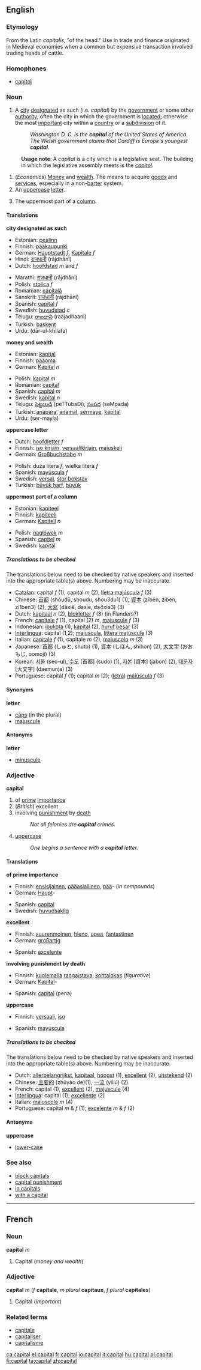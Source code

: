 ==English==

===Etymology===
From the Latin ''capitalis'', "of the head." Use in trade and finance originated in Medieval economies when a common but expensive transaction involved trading heads of cattle.
===Homophones===
*[[capitol]]
===Noun===
{{en-noun-reg}}
# A [[city]] [[designate]]d as such (i.e. ''capital'') by the [[government]] or some other [[authority]], often the city in which the government is [[locate]]d; otherwise the most [[important]] city within a [[country]] or a [[subdivision]] of it.
#:''Washington D. C. is the '''capital''' of the United States of America.''
#:''The Welsh government claims that Cardiff is Europe's youngest '''capital'''.''
: '''Usage note''': A ''capital'' is a city which is a legislative seat. The building in which the legislative assembly meets is the ''[[capitol]]''.
# (''Economics'') [[Money]] and [[wealth]].  The means to acquire [[goods]] and [[services]], especially in a non-[[barter]] system.
# An [[uppercase]] [[letter]].
#{{architecture}} The uppermost part of a [[column]].

====Translations====
'''city designated as such'''
{{top}}
<!--languages A to I-->
*Estonian: [[pealinn]]
*Finnish: [[pääkaupunki]]
*German: [[Hauptstadt]] ''f'', [[Kapitale]] ''f''
*Hindi: [[राजधानी]] (rājdhānī)
*Dutch: [[hoofdstad]] ''m'' and ''f''
{{mid}}
<!--languages J to Z-->
*Marathi: [[राजधानी]] (rājdhāni)
*Polish: [[stolica]] ''f''
*Romanian: [[capitalã]]
*Sanskrit: [[राजधानी]] (rājdhānī)
*Spanish: [[capital]] ''f''
*Swedish: [[huvudstad]] ''c''
*Telugu: [[రాజధాని]] (raajadhaani)
*Turkish: [[başkent]]
*Urdu: {{URchar|[[دارالخلافہ]]}} (dār-ul-khilafa)
{{bottom}}

'''money and wealth'''
{{top}}
<!--languages A to I-->
*Estonian: [[kapital]] 
*Finnish: [[pääoma]]
*German: [[Kapital]] ''n''
{{mid}}
<!--languages J to Z-->
*Polish: [[kapitał]] ''m''
*Romanian: [[capital#Romanian|capital]]
*Spanish: [[capital]] ''m''
*Swedish: [[kapital]] ''n''
*Telugu: [[పెట్టుబడి]] (peTTubaDi), [[సంపద]] (saMpada)
*Turkish: [[anapara]], [[anamal]], [[sermaye]], [[kapital]]
*Urdu: {{URchar|[[سرمایہ]]}} (ser-mayia)
{{bottom}}

'''uppercase letter'''
{{top}}
<!--languages A to I-->
*Dutch: [[hoofdletter]] ''f''  
*Finnish: [[iso kirjain]], [[versaalikirjain]], [[majuskeli]]
*German: [[Großbuchstabe]] ''m''
{{mid}}
<!--languages J to Z-->
*Polish: duża litera ''f'', wielka litera ''f''
*Spanish: [[mayúscula]] ''f''
*Swedish: [[versal]], [[stor bokstav]]
*Turkish: [[büyük harf]], [[büyük]]
{{bottom}}

'''uppermost part of a column'''
{{top}}
<!--languages A to I-->
*Estonian: [[kapiteel]] 
*Finnish: [[kapiteeli]]
*German: [[Kapitell]] ''n''
{{mid}}
<!--languages J to Z-->
*Polish: [[nagłówek]] ''m''
*Spanish: [[capitel]] ''m''
*Swedish: [[kapitäl]]
{{bottom}}

=====Translations to be checked=====
The translations below need to be checked by native speakers and inserted into the appropriate table(s) above. Numbering may be inaccurate.

*[[Catalan]]: capital ''f'' (1), capital ''m'' (2), [[lletra majúscula]] ''f'' (3)
*Chinese: [[首都]] (shǒudū, shoudu, shou3du1) (1), [[資本]] (zīběn, ziben, zi1ben3) (2), [[大寫]] (dàxiě, daxie, da4xie3) (3)
*Dutch: [[kapitaal]] ''n'' (2), [[blokletter]] ''f'' (3) (in Flanders?)
*French: [[capitale#French|capitale]] ''f'' (1), capital (2) ''m'', [[majuscule]] ''f'' (3)
*Indonesian: [[ibukota]] (1), [[kapital]] (2), [[huruf]] [[besar]] (3)
*[[Interlingua]]: capital (1,2); [[majuscula]], [[littera majuscule]] (3)
*Italian: [[capitale#Italian|capitale]] ''f'' (1), capitale ''m'' (2), [[maiuscolo]] ''m'' (3)
*Japanese: [[首都]] (しゅと, shuto) (1), [[資本]] (しほん, shihon) (2), [[大文字]] (おおもじ, oomoji) (3)
*Korean: [[서울]] (seo-ul), [[수도]] [首都] (sudo) (1), [[자본]] [資本] (jabon) (2), [[대문자]] [大文字] (daemunja) (3)
*Portuguese: capital ''f'' (1); capital ''m'' (2); ([[letra maiúscula|letra]]) [[maiúscula]] ''f'' (3)

====Synonyms====
'''letter'''
* [[caps]] (in the plural)
* [[majuscule]]

====Antonyms====
'''letter'''
* [[minuscule]]

===Adjective===
'''capital'''
# of [[prime]] [[importance]]
# (''British'') excellent
# involving [[punishment]] by [[death]]
#:''Not all felonies are '''capital''' crimes.''
# [[uppercase]]
#:''One begins a sentence with a '''capital''' letter.''

====Translations====
'''of prime importance'''
{{top}}
<!--languages A to I-->
*Finnish: [[ensisijainen]], [[pääasiallinen]], [[pää]]- (''in compounds'')
*German: [[Haupt]]-
{{mid}}
<!--languages J to Z-->
*Spanish: [[capital]]
*Swedish: [[huvudsaklig]]
{{bottom}}

'''excellent'''
{{top}}
<!--languages A to I-->
*Finnish: [[suurenmoinen]], [[hieno]], [[upea]], [[fantastinen]]
*German: [[großartig]]
{{mid}}
<!--languages J to Z-->
*Spanish: [[excelente]]
{{bottom}}

'''involving punishment by death'''
{{top}}
<!--languages A to I-->
*Finnish: [[kuolema]]lla [[rangaistava]], [[kohtalokas]] (''figurative'')
*German: [[Kapital]]-
{{mid}}
<!--languages J to Z-->
*Spanish: [[capital]] (pena)
{{bottom}}

'''uppercase'''
{{top}}
<!--languages A to I-->
*Finnish: [[versaali]], [[iso#Finnish|iso]]
{{mid}}
<!--languages J to Z-->
*Spanish: [[mayúscula]]
{{bottom}}

=====Translations to be checked=====
The translations below need to be checked by native speakers and inserted into the appropriate table(s) above. Numbering may be inaccurate.

*Dutch: [[allerbelangrijkst]], [[kapitaal]], [[hoogst]] (1), [[excellent#Dutch|excellent]] (2), [[uitstekend]] (2)
*Chinese: [[主要的]] (zhǔyào de)(1), [[一流]] (yìliú) (2)
*French: capital (1), [[excellent#French|excellent]] (2), [[majuscule]] (4)
*[[Interlingua]]: capital (1); [[excellente]] (2)
*Italian: [[maiuscolo]] ''m'' (4)
*Portuguese: capital ''m'' & ''f'' (1); [[excelente]] ''m'' & ''f'' (2)

====Antonyms====
'''uppercase'''
* [[lower-case]]

===See also===
*[[block capitals]]
*[[capital punishment]]
*[[in capitals]]
*[[with a capital]]

----

==French==
===Noun===
'''capital''' ''m''

# Capital (''money and wealth'')

===Adjective===
'''capital''' ''m'' (''f'' '''capitale''', ''m plural'' '''capitaux''', ''f plural'' '''capitales''')

# Capital (''important'')

===Related terms===
*[[capitale]]
*[[capitaliser]]
*[[capitalisme]]

[[ca:capital]]
[[el:capital]]
[[fr:capital]]
[[io:capital]]
[[it:capital]]
[[hu:capital]]
[[pl:capital]]
[[fi:capital]]
[[ta:capital]]
[[zh:capital]]